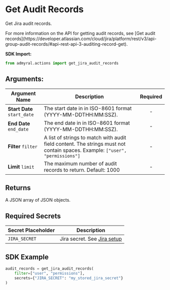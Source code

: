 
# Get Audit Records

Get Jira audit records.

<Callout type="info">
	For more information on the API for getting audit records, see [Get audit
	records](https://developer.atlassian.com/cloud/jira/platform/rest/v3/api-group-audit-records/#api-rest-api-3-auditing-record-get).
</Callout>

**SDK Import:**

```python
from admyral.actions import get_jira_audit_records
```

## Arguments:

| Argument Name               | Description                                                                                                                  | Required |
| --------------------------- | ---------------------------------------------------------------------------------------------------------------------------- | :------: |
| **Start Date** `start_date` | The start date in in ISO-8601 format (YYYY-MM-DDTHH:MM:SSZ).                                                                 |    -     |
| **End Date** `end_date`     | The end date in in ISO-8601 format (YYYY-MM-DDTHH:MM:SSZ).                                                                   |    -     |
| **Filter** `filter`         | A list of strings to match with audit field content. The strings must not contain spaces. Example: `["user", "permissions"]` |    -     |
| **Limit** `limit`           | The maximum number of audit records to return. Default: 1000                                                                 |    -     |

## Returns

A JSON array of JSON objects.

## Required Secrets

| Secret Placeholder | Description                                            |
| ------------------ | ------------------------------------------------------ |
| `JIRA_SECRET`      | Jira secret. See [Jira setup](/integrations/jira/jira) |

## SDK Example

```python
audit_records = get_jira_audit_records(
    filter=["user", "permissions"],
    secrets={"JIRA_SECRET": "my_stored_jira_secret"}
)
```
